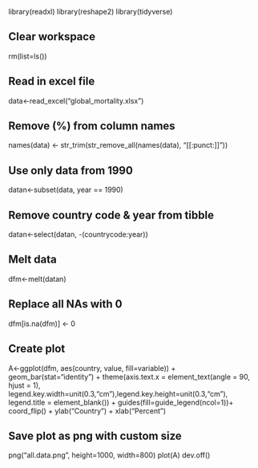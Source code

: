 library(readxl)
library(reshape2)
library(tidyverse)

## Clear workspace
rm(list=ls())

## Read in excel file
data<-read_excel("global_mortality.xlsx")

## Remove (%) from column names
names(data) <- str_trim(str_remove_all(names(data), "[[:punct:]]"))

## Use only data from 1990
datan<-subset(data, year == 1990)

## Remove country code & year from tibble
datan<-select(datan, -(countrycode:year))

## Melt data
dfm<-melt(datan)

## Replace all NAs with 0
dfm[is.na(dfm)] <- 0

## Create plot
A<-ggplot(dfm, aes(country, value, fill=variable)) +
  geom_bar(stat="identity") +
  theme(axis.text.x = element_text(angle = 90, hjust = 1), legend.key.width=unit(0.3,"cm"),legend.key.height=unit(0.3,"cm"), legend.title = element_blank()) +
  guides(fill=guide_legend(ncol=1))+
  coord_flip() +
  ylab("Country") +
  xlab("Percent")

## Save plot as png with custom size
png("all.data.png", height=1000, width=800)
plot(A)
dev.off()
